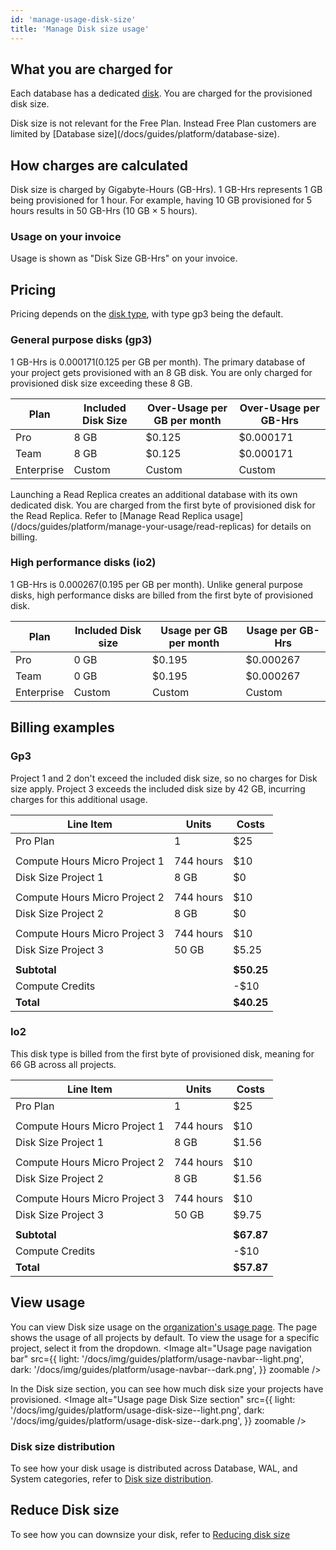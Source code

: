 ```yaml
---
id: 'manage-usage-disk-size'
title: 'Manage Disk size usage'
---
```


## What you are charged for
Each database has a dedicated [disk](/docs/guides/platform/compute-and-disk#disk). You are charged for the provisioned disk size.

<Admonition type="note">
  Disk size is not relevant for the Free Plan. Instead Free Plan customers are limited by [Database size](/docs/guides/platform/database-size).
</Admonition>

## How charges are calculated
Disk size is charged by Gigabyte-Hours (GB-Hrs). 1 GB-Hrs represents 1 GB being provisioned for 1 hour.
For example, having 10 GB provisioned for 5 hours results in 50 GB-Hrs (10 GB × 5 hours).

### Usage on your invoice
Usage is shown as "Disk Size GB-Hrs" on your invoice.

## Pricing
Pricing depends on the [disk type](/docs/guides/platform/compute-and-disk#disk-types), with type gp3 being the default.

### General purpose disks (gp3)

1 GB-Hrs is $0.000171 ($0.125 per GB per month). The primary database of your project gets provisioned with an 8 GB disk. You are only charged for provisioned disk size exceeding these 8 GB.

| Plan       | Included Disk Size | Over-Usage per GB per month | Over-Usage per GB-Hrs |
|------------|--------------------|-----------------------------|-----------------------|
| Pro        | 8 GB               | $0.125                      | $0.000171             |
| Team       | 8 GB               | $0.125                      | $0.000171             |
| Enterprise | Custom             | Custom                      | Custom                |

<Admonition type="note">
  Launching a Read Replica creates an additional database with its own dedicated disk. You are charged from the first byte of provisioned disk for the Read Replica. Refer to [Manage Read Replica usage](/docs/guides/platform/manage-your-usage/read-replicas) for details on billing.
</Admonition>

### High performance disks (io2)
1 GB-Hrs is $0.000267 ($0.195 per GB per month).
Unlike general purpose disks, high performance disks are billed from the first byte of provisioned disk.

| Plan       | Included Disk size | Usage per GB per month | Usage per GB-Hrs |
|------------|--------------------|------------------------|------------------|
| Pro        | 0 GB               | $0.195                 | $0.000267        |
| Team       | 0 GB               | $0.195                 | $0.000267        |
| Enterprise | Custom             | Custom                 | Custom           |

## Billing examples
### Gp3
Project 1 and 2 don't exceed the included disk size, so no charges for Disk size apply. Project 3 exceeds the included disk size by 42 GB, incurring charges for this additional usage.

| Line Item                     | Units     | Costs      |
|-------------------------------|-----------|------------|
| Pro Plan                      | 1         | $25        |
|                               |           |            |
| Compute Hours Micro Project 1 | 744 hours | $10        |
| Disk Size Project 1           | 8 GB      | $0         |
|                               |           |            |
| Compute Hours Micro Project 2 | 744 hours | $10        |
| Disk Size Project 2           | 8 GB      | $0         |
|                               |           |            |
| Compute Hours Micro Project 3 | 744 hours | $10        |
| Disk Size Project 3           | 50 GB     | $5.25      |
|                               |           |            |
| **Subtotal**                  |           | **$50.25** |
| Compute Credits               |           | -$10       |
| **Total**                     |           | **$40.25** |

### Io2
This disk type is billed from the first byte of provisioned disk, meaning for 66 GB across all projects.

| Line Item                     | Units     | Costs      |
|-------------------------------|-----------|------------|
| Pro Plan                      | 1         | $25        |
|                               |           |            |
| Compute Hours Micro Project 1 | 744 hours | $10        |
| Disk Size Project 1           | 8 GB      | $1.56      |
|                               |           |            |
| Compute Hours Micro Project 2 | 744 hours | $10        |
| Disk Size Project 2           | 8 GB      | $1.56      |
|                               |           |            |
| Compute Hours Micro Project 3 | 744 hours | $10        |
| Disk Size Project 3           | 50 GB     | $9.75      |
|                               |           |            |
| **Subtotal**                  |           | **$67.87** |
| Compute Credits               |           | -$10       |
| **Total**                     |           | **$57.87** |

## View usage
You can view Disk size usage on the [organization's usage page](https://supabase.com/dashboard/org/_/usage). The page shows the usage of all projects by default. To view the usage for a specific project, select it from the dropdown.
<Image
  alt="Usage page navigation bar"
  src={{
    light: '/docs/img/guides/platform/usage-navbar--light.png',
    dark: '/docs/img/guides/platform/usage-navbar--dark.png',
  }}
  zoomable
/>

In the Disk size section, you can see how much disk size your projects have provisioned.
<Image
  alt="Usage page Disk Size section"
  src={{
    light: '/docs/img/guides/platform/usage-disk-size--light.png',
    dark: '/docs/img/guides/platform/usage-disk-size--dark.png',
  }}
  zoomable
/>

### Disk size distribution
To see how your disk usage is distributed across Database, WAL, and System categories, refer to [Disk size distribution](/docs/guides/platform/database-size#disk-size-distribution).

## Reduce Disk size
To see how you can downsize your disk, refer to [Reducing disk size](/docs/guides/platform/database-size#reducing-disk-size)

